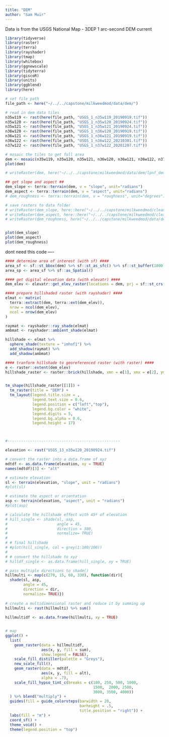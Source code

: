 ```yaml
---
title: "DEM"
author: "Sam Muir"
---
```


Data is from the USGS National Map
- 3DEP 1 arc-second DEM current

```r
library(tidyverse)
library(raster)
library(terra)
library(rayshader)
library(tmap)
library(whitebox)
library(ggnewscale)
library(tidyterra)
library(giscoR)
library(units)
library(ggblend)
library(here)
```

```r
# set file path
file_path <- here("~/../../capstone/milkweedmod/data/dem/")

# read in dem data tiles
n35w119 <- rast(here(file_path, "USGS_1_n35w119_20190919.tif"))
n35w120 <- rast(here(file_path, "USGS_1_n35w120_20190924.tif"))
n35w121 <- rast(here(file_path, "USGS_1_n35w121_20190924.tif"))
n36w120 <- rast(here(file_path, "USGS_1_n36w120_20190919.tif"))
n36w121 <- rast(here(file_path, "USGS_1_n36w121_20190919.tif"))
n36w122 <- rast(here(file_path, "USGS_1_n36w122_20210301.tif"))
n37w122 <- rast(here(file_path, "USGS_1_n37w122_20201207.tif"))
```

```r
# mosaic the tiles to get full area
dem <- mosaic(n35w119, n35w120, n35w121, n36w120, n36w121, n36w122, n37w122)
plot(dem)

# writeRaster(dem, here("~/../../capstone/milkweedmod/data/dem/lpnf_dem.tif"))
```

```r
## get slope and aspect ##
dem_slope <- terra::terrain(dem, v = "slope", unit="radians")
dem_aspect <- terra::terrain(dem, v = "aspect", unit="radians")
# dem_roughness <- terra::terrain(dem, v = "roughness", unit="degrees")

# save rasters to data folder 
# writeRaster(dem_slope, here::here("~/../../capstone/milkweedmod/clean_data/dem/lpnf_slope.tif"), overwrite=TRUE)
# writeRaster(dem_aspect, here::here("~/../../capstone/milkweedmod/clean_data/dem/lpnf_aspect.tif"), overwrite=TRUE)
# writeRaster(dem_roughness, here("~/../../capstone/milkweedmod/data/dem/lpnf_roughness.tif"))


plot(dem_slope)
plot(dem_aspect)
plot(dem_roughness)
```


dont need this code ----
```r
#### determine area of interest (with sf) ####
area_sf <- sf::st_bbox(dem) %>% sf::st_as_sfc() %>% sf::st_buffer(1000)
area_sp <- area_sf %>% sf::as_Spatial()

#### get digital elevation data (with elevatr) ####
dem_elev <- elevatr::get_elev_raster(locations = dem, prj = sf::st_crs(4326), z = 7, clip = "bbox")

#### prepare hillshaded raster (with rayshader) ####
elmat <- matrix(
  terra::extract(dem, terra::ext(dem_elev)),
  nrow = ncol(dem_elev), 
  ncol = nrow(dem_elev)
)

raymat <- rayshader::ray_shade(elmat)
ambmat <- rayshader::ambient_shade(elmat)

hillshade <- elmat %>%
  sphere_shade(texture = "imhof1") %>%
  add_shadow(raymat) %>%
  add_shadow(ambmat)

#### tranform hillshade to georeferenced raster (with raster) ####
e <- raster::extent(dem_elev)
hillshade_raster <- raster::brick(hillshade, xmn = e[1], xmx = e[2], ymn = e[3], ymx = e[4], crs = raster::crs(dem_elev))


tm_shape(hillshade_raster[[1]]) +
  tm_raster(title = "DEM") +
  tm_layout(legend.title.size = ,
            legend.text.size = 0.6,
            legend.position = c("left","top"),
            legend.bg.color = "white",
            legend.digits = 5,
            legend.bg.alpha = 0.6,
            legend.height = 17)



#--------------------------------------------------

elevation <- rast("USGS_13_n35w120_20190924.tif")

# convert the raster into a data.frame of xyz
mdtdf <- as.data.frame(elevation, xy = TRUE)
names(mdtdf)[3] <- "alt"

# estimate elevation
sl <- terrain(elevation, "slope", unit = "radians")
#plot(sl)

# estimate the aspect or orientation
asp <- terrain(elevation, "aspect", unit = "radians")
#plot(asp)

# calculate the hillshade effect with 45º of elevation
# hill_single <- shade(sl, asp, 
#                      angle = 45, 
#                      direction = 300,
#                      normalize= TRUE)
# 
# # final hillshade 
# #plot(hill_single, col = grey(1:100/100))
# 
# # convert the hillshade to xyz
# hilldf_single <- as.data.frame(hill_single, xy = TRUE)

# pass multiple directions to shade()
hillmulti <- map(c(270, 15, 60, 330), function(dir){ 
  shade(sl, asp, 
        angle = 45, 
        direction = dir,
        normalize= TRUE)})
  
# create a multidimensional raster and reduce it by summing up
hillmulti <- rast(hillmulti) %>% sum()
  
hillmultidf <- as.data.frame(hillmulti, xy = TRUE)


# map 
ggplot() +
  list(
    geom_raster(data = hillmultidf,
                aes(x, y, fill = sum),
                show.legend = FALSE),
    scale_fill_distiller(palette = "Greys"),
    new_scale_fill(),
    geom_raster(data = mdtdf,
                aes(x, y, fill = alt),
                alpha = .7),
    scale_fill_hypso_tint_c(breaks = c(180, 250, 500, 1000,
                                       1500,  2000, 2500,
                                       3000, 3500, 4000))
  ) %>% blend("multiply") +
  guides(fill = guide_colorsteps(barwidth = 20,
                                 barheight = .5,
                                 title.position = "right")) +
  labs(fill = "m") +
  coord_sf() +
  theme_void() +
  theme(legend.position = "top")

```

